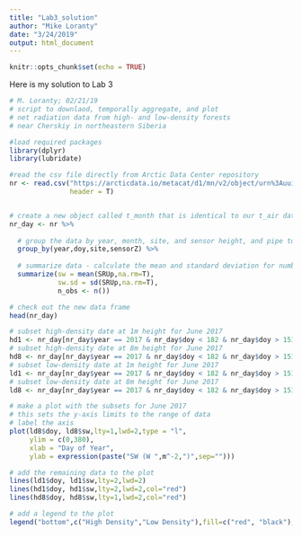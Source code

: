 ```yaml
---
title: "Lab3_solution"
author: "Mike Loranty"
date: "3/24/2019"
output: html_document
---
```


```r
knitr::opts_chunk$set(echo = TRUE)
```

Here is my solution to Lab 3

```r
# M. Loranty; 02/21/19
# script to downlaod, temporally aggregate, and plot
# net radiation data from high- and low-density forests
# near Cherskiy in northeastern Siberia

#load required packages
library(dplyr)
library(lubridate)

#read the csv file directly from Arctic Data Center repository
nr <- read.csv("https://arcticdata.io/metacat/d1/mn/v2/object/urn%3Auuid%3A229ad93b-ddfe-4e3f-a32d-d8e8e17eca4d",
               header = T)


# create a new object called t_month that is identical to our t_air dataframe and pipe it to the next line
nr_day <- nr %>%
  
  # group the data by year, month, site, and sensor height, and pipe to the next line  
  group_by(year,doy,site,sensorZ) %>%
  
  # summarize data - calculate the mean and standard deviation for number of observations for each month
  summarize(sw = mean(SRUp,na.rm=T),
            sw.sd = sd(SRUp,na.rm=T),
            n_obs <- n())

# check out the new data frame
head(nr_day)

# subset high-density date at 1m height for June 2017
hd1 <- nr_day[nr_day$year == 2017 & nr_day$doy < 182 & nr_day$doy > 151 & nr_day$site == "hd" & nr_day$sensorZ == 100,]
# subset high-density date at 8m height for June 2017
hd8 <- nr_day[nr_day$year == 2017 & nr_day$doy < 182 & nr_day$doy > 151 & nr_day$site == "hd" & nr_day$sensorZ == 800,]
# subset low-density date at 1m height for June 2017
ld1 <- nr_day[nr_day$year == 2017 & nr_day$doy < 182 & nr_day$doy > 151 & nr_day$site == "ld" & nr_day$sensorZ == 100,]
# subset low-density date at 8m height for June 2017
ld8 <- nr_day[nr_day$year == 2017 & nr_day$doy < 182 & nr_day$doy > 151 & nr_day$site == "ld" & nr_day$sensorZ == 800,]

# make a plot with the subsets for June 2017
# this sets the y-axis limits to the range of data
# label the axis
plot(ld8$doy, ld8$sw,lty=1,lwd=2,type = "l",
     ylim = c(0,380), 
     xlab = "Day of Year",
     ylab = expression(paste("SW (W ",m^-2,")",sep="")))

# add the remaining data to the plot
lines(ld1$doy, ld1$sw,lty=2,lwd=2)
lines(hd1$doy, hd1$sw,lty=2,lwd=2,col="red")
lines(hd8$doy, hd8$sw,lty=1,lwd=2,col="red")

# add a legend to the plot
legend("bottom",c("High Density","Low Density"),fill=c("red", "black"),bty="n")



```


